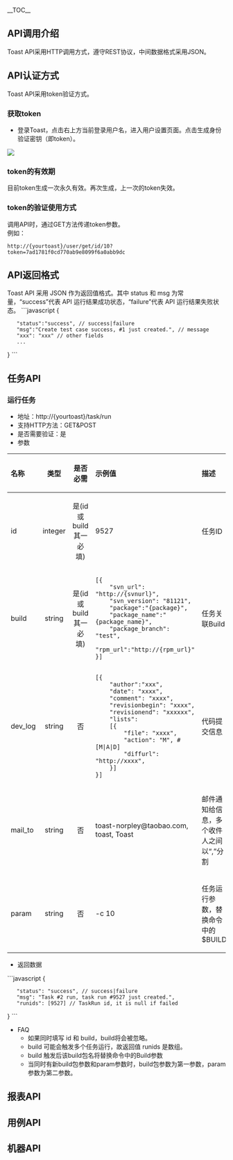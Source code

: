 __TOC__ 
== API调用介绍 ==
Toast API采用HTTP调用方式，遵守REST协议，中间数据格式采用JSON。
== API认证方式 ==
Toast API采用token验证方式。
=== 获取token ===
* 登录Toast，点击右上方当前登录用户名，进入用户设置页面。点击生成身份验证密钥（即token）。
<img src="http://rossblog-wordpress.stor.sinaapp.com/uploads/2013/01/token.png" />
=== token的有效期 ===
目前token生成一次永久有效。再次生成，上一次的token失效。
=== token的验证使用方式 ===
调用API时，通过GET方法传递token参数。<br/>
例如：
<pre>
http://{yourtoast}/user/get/id/10?token=7ad1781f0cd770ab9e8099f6a0abb9dc
</pre>
== API返回格式 ==
Toast API 采用 JSON 作为返回值格式。其中 status 和 msg 为常量，“success”代表 API 运行结果成功状态，“failure”代表 API 运行结果失败状态。
```javascript
{
    "status":"success", // success|failure
    "msg":"Create test case success, #1 just created.", // message
    "xxx": "xxx" // other fields
    ...
}
```
== 任务API ==
=== 运行任务 ===
*地址：http://{yourtoast}/task/run
*支持HTTP方法：GET&POST
*是否需要验证：是
*参数
{| style="margin-left: 20px; width: 950px" class="wikitable" border="1" cellpadding="1" cellspacing="1"
|-
!style="text-align:left"|名称
!类型
!style="width:150px"|是否必需
!style="text-align:left"|示例值
!style="text-align:left"|描述
|-
|id
|style="text-align:center"|integer
|style="text-align:center"|是(id 或 build 其一必填)
|9527
|任务ID
|-
|build
|style="text-align:center"|string
|style="text-align:center"|是(id 或 build 其一必填)
|<pre>[{
    "svn_url": "http://{svnurl}",
    "svn_version": "81121",
    "package":"{package}",
    "package_name":"{package_name}",
    "package_branch": "test",
    "rpm_url":"http://{rpm_url}"
}]
</pre>
|任务关联Build
|-
|dev_log
|style="text-align:center"|string
|style="text-align:center"|否
|<pre>[{
    "author":"xxx",
    "date": "xxxx",
    "comment": "xxxx",
    "revisionbegin": "xxxx",
    "revisionend": "xxxxxx",
    "lists": 
    [{
        "file": "xxxx",
        "action": "M", #[M|A|D]
        "diffurl": "http://xxxx", 
    }]
}]
</pre>
|代码提交信息
|-
|mail_to
|style="text-align:center"|string
|style="text-align:center"|否
|toast-norpley@taobao.com, toast, Toast
|邮件通知给信息，多个收件人之间以“,”分割
|-
|param
|style="text-align:center"|string
|style="text-align:center"|否
| -c 10
|任务运行参数，替换命令中的$BUILD
|}
*返回数据
```javascript
{
    "status": "success", // success|failure
    "msg": "Task #2 run, task run #9527 just created.",
    "runids": [9527] // TaskRun id, it is null if failed
}
```
*FAQ
** 如果同时填写 id 和 build，build将会被忽略。
** build 可能会触发多个任务运行，故返回值 runids 是数组。
** build 触发后该build包名将替换命令中的Build参数
** 当同时有新build包参数和param参数时，build包参数为第一参数，param参数为第二参数。

== 报表API ==
== 用例API ==
== 机器API ==